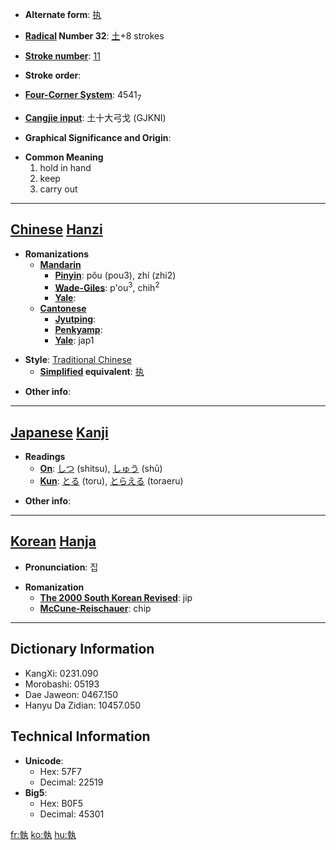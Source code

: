 * '''Alternate form''': [[执]]

* '''[[Wiktionary:Chinese radical index| Radical]] Number 32''': [[Wiktionary:Chinese radical index 土|土]]+8 strokes

* '''[[Wiktionary:Chinese total strokes index|Stroke number]]''': [[Wiktionary:Chinese total strokes index 11|11]]

* '''Stroke order''': 

* '''[[Wiktionary:Chinese four corner index|Four-Corner System]]''': 4541<sub>7</sub>

* '''[[Wiktionary:Chinese Cangjie index|Cangjie input]]''': 土十大弓戈 (GJKNI)

* '''Graphical Significance and Origin''': 

* '''Common Meaning'''
*#hold in hand
*# keep
*# carry out


----

== [[Chinese]] [[Hanzi]] ==

* '''Romanizations'''
** '''[[Mandarin]]'''
*** '''[[Pinyin]]''': pǒu (pou3), zhí (zhi2)
*** '''[[Wade-Giles]]''': p'ou<sup>3</sup>, chih<sup>2</sup>
*** '''[[Yale]]''': 
** '''[[Cantonese]]'''
*** '''[[Jyutping]]''':
*** '''[[Penkyamp]]''': 
*** '''[[Yale]]''': jap1

* '''Style''': [[Traditional Chinese]] 
** '''[[Simplified Chinese|Simplified]] equivalent''': [[执]]

* '''Other info''': 

----

== [[Japanese]] [[Kanji]] ==

* '''Readings'''
** '''[[On]]''': [[しつ]] (shitsu), [[しゅう]] (shū)
** '''[[Kun]]''': [[とる]] (toru), [[とらえる]] (toraeru)

* '''Other info''':  

----

== [[Korean]] [[Hanja]] ==

* '''Pronunciation''': 집

* '''Romanization'''
** '''[[The 2000 South Korean Revised Romanization|The 2000 South Korean Revised]]''': jip
** '''[[McCune-Reischauer]]''': chip

----

== Dictionary Information ==

* KangXi: 0231.090
* Morobashi: 05193
* Dae Jaweon: 0467.150
* Hanyu Da Zidian: 10457.050

== Technical Information ==

* '''Unicode''':
** Hex: 57F7
** Decimal: 22519
* '''Big5''':
** Hex: B0F5
** Decimal: 45301

[[fr:執]]
[[ko:執]]
[[hu:執]]